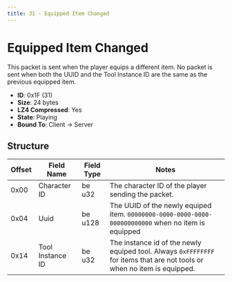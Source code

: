 ```yaml
---
title: 31 - Equipped Item Changed
---
```


# Equipped Item Changed

This packet is sent when the player equips a different item. No packet is sent when both the UUID and the Tool Instance ID are the same as the previous equipped item.

- **ID**: 0x1F (31)
- **Size**: 24 bytes
- **LZ4 Compressed**: Yes
- **State**: Playing
- **Bound To**: Client -> Server

## Structure

| Offset | Field Name       | Field Type | Notes |
|--------|------------------|------------|-------|
| 0x00   | Character ID     | be u32     | The character ID of the player sending the packet. |
| 0x04   | Uuid             | be u128    | The UUID of the newly equiped item. `00000000-0000-0000-0000-000000000000` when no item is equipped |
| 0x14   | Tool Instance ID | be u32     | The instance id of the newly equiped tool. Always `0xFFFFFFFF` for items that are not tools or when no item is equipped. |
